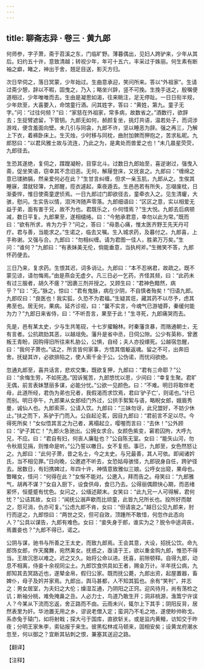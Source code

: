 ```yaml
---
---
---
```

title: 聊斋志异 · 卷三 · 黄九郎
---

何师参，字子萧，斋于苕溪之东，门临旷野。薄暮偶出，见妇人跨驴来，少年从其后。妇约五十许，意致清越；转视少年，年可十五六，丰采过于姝丽。何生素有断袖之癖，睹之，神出于舍，翘足目送，影灭方归。

次日早伺之，落日冥蒙，少年始过。生曲意承迎，笑问所来。答以“外祖家”。生请过斋少憩，辞以不暇，固曳之，乃入；略坐兴辞，竖不可挽。生挽手送之，殷嘱便道相过，少年唯唯而去。生由是凝思如渴，往来眺注，足无停趾。一日日衔半规，少年欻至，大喜要入，命馆童行酒。问其姓字，答曰：“黄姓，第九。童子无字。”问：“过往何频？”曰：“家慈在外祖家，常多病，故数省之。”酒数行，欲辞去；生捉臂遮留，下管钥。九郎无如何，赪颜复坐，挑灯共语，温若处子，而词涉游戏，便含羞面向壁。未几引与同衾，九郎不许，坚以睡恶为辞。强之再三，乃解上下衣，着裤卧床上。生灭烛，少时移与同枕，曲肘加髀而狎抱之，苦求私昵。九郎怒曰：“以君风雅士故与流连，乃此之为，是禽处而兽爱之也！”未几晨星荧荧，九郎径去。

生恐其遂绝，复伺之，蹀躞凝盼，目穿北斗。过数日九郎始至，喜逆谢过，强曳入斋，促坐笑语，窃幸其不念旧恶。无何，解屦登床，又抚哀之。九郎曰：“缠绵之意已镂肺膈，然亲爱何必在此？”生甘言纠缠，但求一亲玉肌，九郎从之。生俟其睡寐，潜就轻簿，九郎醒，揽衣遽起，乘夜遁去。生邑邑若有所失，忘啜废枕，日渐委悴，惟日使斋童逻侦焉。一日九郎过门即欲径去，童牵衣入之。见生清癯，大骇，慰问。生实告以情，泪涔涔随声零落。九郎细语曰：“区区之意，实以相爱无益于弟，面有害于兄，故不为也。君既乐之，仆何惜焉？”生大悦。九郎去后病顿减，数日平复。九郎果至，遂相缱绻。曰：“今勉承君意，幸勿以此为常。”既而曰：“欲有所求，肯为力乎？”问之，答曰：“母患心痛，惟太医齐野王先天丹可疗。君与善，当能求之。”生诺之，临去又嘱。生入城求药，及暮付之。九郎喜，上手称谢。又强与合。九郎曰：“勿相纠缠。请为君图一佳人，胜弟万万矣。”生问：“谁何？”九郎曰：“有表妹美无伦，倘能垂意，当执柯斧。”生微笑不答，九郎怀药便去。

三日乃来，复求药。生恨其迟，词多诮让。九郎曰：“本不忍祸君，故疏之。既不蒙见谅，请勿悔焉。”由是燕会无虚夕。凡三日必一乞药，齐怪其频，曰：“此药未有过三服者，胡久不瘥？”因裹三剂并授之。又顾生曰：“君神色黯然，病乎？”曰：“无。”脉之，惊曰：“君有鬼脉，病在少阴，不自慎者殆矣！”归语九郎。九郎叹曰：“良医也！我实狐，久恐不为君福。”生疑其诳，藏其药不以尽予，虑其弗至也。居无何，果病。延齐诊视，曰：“曩不实言，今魂气已游墟莽，秦缓何能为力？”九郎日来省侍，曰：“不听吾言，果至于此！”生寻死，九郎痛哭而去。

先是，邑有某太史，少与生共笔砚，十七岁擢翰林。时秦藩贪暴，而赂通朝士，无有言者。公抗疏劾其恶，以越俎免。藩升是省中丞，日伺公隙。公少有英称，曾邀叛王青盼，因购得旧所往来札胁公，公惧，自经；夫人亦投缳死。公越宿忽醒，曰：“我何子萧也。”诘之，所言皆何家事，方悟其借躯返魂。留之不可，出奔旧舍。抚疑其诈，必欲排陷之，使人索千金于公。公伪诺，而忧闷欲绝。

忽通丸郎至，喜共话言，悲欢交集，既欲复狎，九郎曰：“君有三命耶？”公曰：“余悔生劳，不如死逸。”因诉冤苦，九郎悠忧以思，少间曰：“幸复生聚。君旷无偶，前言表妹慧丽多谋，必能分忧。”公欲一见颜色。曰：“不难。明日将取伴老母，此道所经，君伪为弟也兄者，我假渴而求饮焉，君曰‘驴子亡’，则诺也。”计已而别。明日亭午，九郎果从女郎经门外过，公拱手絮絮与语，略睨女郎，娥眉秀曼，诚仙人也。九郎索茶，公请入饮。九郎曰：“三妹勿讶，此兄盟好，不妨少休止。”扶之而下，系驴于门而入。公自起沦茗，因目九郎曰：“君前言不足以尽。今得死所矣！”女似悟其言之为己者，离榻起立，嘤喔而言曰：“去休！”公外顾曰：“驴子其亡！”九郎火急驰出。公拥女求合。女颜色紫变，窘若囚拘，大呼九兄，不应。曰：“君自有妇，何丧人廉耻也？”公自陈无室。女曰：“能矢山河，勿令秋扇见捐，则惟命是听。”公乃誓以皦日。女不复拒。事已，九郎至，女色然怒让之。九郎曰：“此何子萧，昔之名士，今之太史。与兄最善，其人可依。即闻诸妗氏，当不相见罪。”日向晚，公邀遮不听去，女恐姑母骇怪，九郎锐身自任，跨驴径去。居数日，有妇携婢过，年四十许，神情意致雅似三娘。公呼女出窥，果母也。瞥睹女，怪问：“何得在此？”女惭不能对。公邀入，拜而告之。母笑曰：“九郎雅气，胡再不谋？”女自入厨下，设食供母，食已乃去。公得丽偶颇快心期，而恶绪萦怀，恒蹙蹙有忧色。女问之，公缅述颠末。女笑曰：“此九兄一人可得解，君何忧？”公诘其故，女曰：“闻抚公溺声歇而比顽童，此皆九兄所长也。投所好而献之，怨可消，仇亦可复。”公虑九郎不肯，女曰：“但请哀之。”越日公见九郎来，肘行而逆之，九郎惊曰：“两世之交，但可自效，顶踵所不敢惜，何忽作此态向人？”公具以谋告，九郎有难色。女曰：“妾失身于郎，谁实为之？脱令中途凋丧，焉置妾也？”九郎不得已，诺之。

公阴与谋，驰书与所善之王太史，而致九郎焉。王会其意，大设，招抚公饮。命九郎饰女郎，作天魔舞，宛然美女。抚惑之，亟请于王，欲以重金购九郎，惟恐不得当。王故沉思以难之。迟之又久。始将公命以进。抚喜，前隙顿释。自得九郎，动息不相离，侍妾十余视同尘土。九郎饮食供具如王者，赐金万计。半年抚公病，九郎知其去冥路近也，遂辇金帛，假归公家。既而抚公薨，九郎出资，起屋置器，畜婢仆，母子及妗并家焉。九郎出，舆马甚都，人不知其狐也。余有“笑判”，并志之：男女居室，为夫妇之大伦；燥湿互通，乃阴阳之正窍。迎风待月，尚有荡检之讥；断袖分桃，难免掩鼻之丑。人必力士，鸟道乃敢生开；洞非桃源，渔篙宁许误人？今某从下流而忘返，舍正路而不由。云雨未兴，辄尔上下其手；阴阳反背，居然表里为奸。华池置无用之乡，谬说老僧入定；蛮洞乃不毛之地，遂使眇帅称戈。系赤兔于辕门，如将射戟；探大弓于国库，直欲斩关。或是监内黄鳣，访知交于昨夜；分明王家朱李，索钻报于来生。彼黑松林戎马顿来，固相安矣；设黄龙府潮水忽至，何以御之？宜断其钻刺之恨，兼塞其送迎之路。

【翻译】

【注释】

